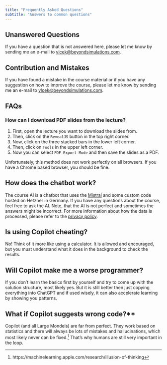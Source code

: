 ```yaml
---
title: "Frequently Asked Questions"
subtitle: "Answers to common questions"
---
```

## Unanswered Questions
If you have a question that is not answered here, please let me know by sending me an e-mail to [vlcek@beyondsimulations.com](mailto:vlcek@beyondsimulations.com?subject=ManagementScience).

## Contribution and Mistakes
If you have found a mistake in the course material or if you have any suggestion on how to improve the course, please let me know by sending me an e-mail to [vlcek@beyondsimulations.com](mailto:vlcek@beyondsimulations.com?subject=ManagementScience).

## FAQs

### How can I download PDF slides from the lecture?

1. First, open the lecture you want to download the slides from.
2. Then, click on the `RevealJS` button in the top right corner.
3. Now, click on the three stacked bars in the lower left corner.
4. Then, click on `Tools` in the upper left corner.
5. Now you can select `PDF Export Mode` and then save the slides as a PDF.

::: {.callout-note}
Unfortunately, this method does not work perfectly on all browsers. If you have a Chrome based browser, you should be fine.
:::

## How does the chatbot work?

The course AI is a chatbot that uses the [Mistral](https://mistral.ai) and some custom code hosted on Hetzner in Germany. If you have any questions about the course, feel free to ask the AI. Note, that the AI is not perfect and sometimes the answers might be incorrect. For more information about how the data is processed, please refer to the [privacy policy](privacy.qmd).

## Is using Copilot cheating?

No! Think of it more like using a calculator. It is allowed and encouraged, but you must understand what it does in the background to check the results.

## Will Copilot make me a worse programmer?

If you don't learn the basics first by yourself and try to come up with the solution structure, most likely yes. But it is still better then just copying everything into ChatGPT and if used wisely, it can also accelerate learning by showing you patterns.

## What if Copilot suggests wrong code?**

Copilot (and all Large Mondels) are far from perfect. They work based on statistics and there will always be lots of mistakes and hallucinations, which most likely never can be fixed.[^illusion] That's why humans are still very important in the loop.

[^illusion]: https://machinelearning.apple.com/research/illusion-of-thinking
